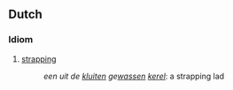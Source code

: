 ==Dutch==
===Idiom===
{{infl|nl|idiom}}
# [[strapping]]
#:''een uit de [[kluit]]en ge[[wassen]] [[kerel]]'': a strapping lad